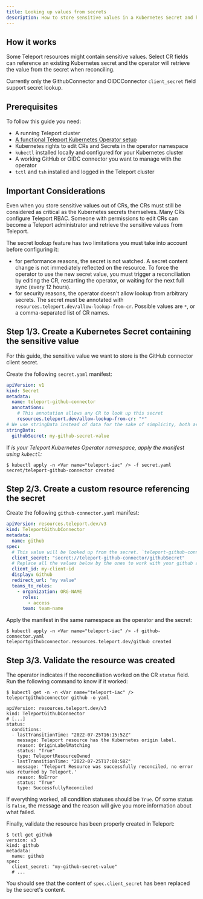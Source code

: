 ```yaml
---
title: Looking up values from secrets
description: How to store sensitive values in a Kubernetes Secret and have the operator look them up.
---
```


## How it works

Some Teleport resources might contain sensitive values. Select CR fields can reference an existing
Kubernetes secret and the operator will retrieve the value from the secret when reconciling.

Currently only the GithubConnector and OIDCConnector `client_secret` field support secret lookup.

## Prerequisites

To follow this guide you need:

- A running Teleport cluster
- [A functional Teleport Kubernetes Operator setup](../teleport-operator.mdx#setting-up-the-operator)
- Kubernetes rights to edit CRs and Secrets in the operator namespace
- `kubectl` installed locally and configured for your Kubernetes cluster
- A working GitHub or OIDC connector you want to manage with the operator
- `tctl` and `tsh` installed and logged in the Teleport cluster

## Important Considerations

Even when you store sensitive values out of CRs, the CRs must still be considered as critical as
the Kubernetes secrets themselves. Many CRs configure Teleport RBAC. Someone with permissions to edit CRs can become a
Teleport administrator and retrieve the sensitive values from Teleport.

The secret lookup feature has two limitations you must take into account before configuring it:
- for performance reasons, the secret is not watched. A secret content change is not immediately reflected on
  the resource. To force the operator to use the new secret value, you must trigger a reconciliation by editing the CR,
  restarting the operator, or waiting for the next full sync (every 12 hours).
- for security reasons, the operator doesn't allow lookup from arbitrary secrets. The secret must be annotated with
  `resources.teleport.dev/allow-lookup-from-cr`. Possible values are `*`, or a comma-separated list of CR names.

## Step 1/3. Create a Kubernetes Secret containing the sensitive value

For this guide, the sensitive value we want to store is the GitHub connector client secret.

Create the following `secret.yaml` manifest:

```yaml
apiVersion: v1
kind: Secret
metadata:
  name: teleport-github-connector
  annotations:
    # This annotation allows any CR to look up this secret
    resources.teleport.dev/allow-lookup-from-cr: "*"
# We use stringData instead of data for the sake of simplicity, both are OK
stringData:
  githubSecret: my-github-secret-value
```

If <Var name="teleport-iac" /> is your Teleport Kubernetes Operator namespace, apply the manifest using `kubectl`:

```code
$ kubectl apply -n <Var name="teleport-iac" /> -f secret.yaml
secret/teleport-github-connector created
```

## Step 2/3. Create a custom resource referencing the secret

Create the following `github-connector.yaml` manifest:

```yaml
apiVersion: resources.teleport.dev/v3
kind: TeleportGithubConnector
metadata:
  name: github
spec:
  # This value will be looked up from the secret. `teleport-github-connector` is the secret name and `githubSecret` is the secret key.
  client_secret: "secret://teleport-github-connector/githubSecret"
  # Replace all the values below by the ones to work with your github account
  client_id: my-client-id
  display: Github
  redirect_url: "my value"
  teams_to_roles:
    - organization: ORG-NAME
      roles:
        - access
      team: team-name
```

Apply the manifest in the same namespace as the operator and the secret:

```code
$ kubectl apply -n <Var name="teleport-iac" /> -f github-connector.yaml
teleportgithubconnector.resources.teleport.dev/github created
```

## Step 3/3. Validate the resource was created

The operator indicates if the reconciliation worked on the CR `status` field.
Run the following command to know if it worked:

```code
$ kubectl get -n -n <Var name="teleport-iac" /> teleportgithubconnector github -o yaml

apiVersion: resources.teleport.dev/v3
kind: TeleportGithubConnector
# [...]
status:
  conditions:
  - lastTransitionTime: "2022-07-25T16:15:52Z"
    message: Teleport resource has the Kubernetes origin label.
    reason: OriginLabelMatching
    status: "True"
    type: TeleportResourceOwned
  - lastTransitionTime: "2022-07-25T17:08:58Z"
    message: 'Teleport Resource was successfully reconciled, no error was returned by Teleport.'
    reason: NoError
    status: "True"
    type: SuccessfullyReconciled
```

If everything worked, all condition statuses should be `True`. Of some status is `False`, the message and the reason
will give you more information about what failed.

Finally, validate the resource has been properly created in Teleport:
```code 
$ tctl get github
version: v3
kind: github
metadata:
  name: github
spec:
  client_secret: "my-github-secret-value"
  # ...
```

You should see that the content of `spec.client_secret` has been replaced by the secret's content.

